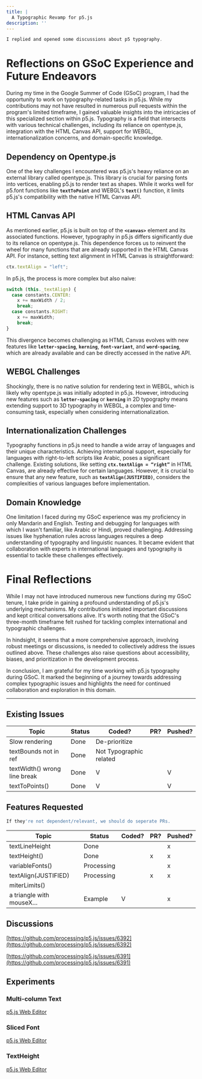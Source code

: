 ```yaml
---
title: |
  A Typographic Revamp for p5.js
description: ''
---
```



```jsx
I replied and opened some discussions about p5 typography. 
```

# **Reflections on GSoC Experience and Future Endeavors**

During my time in the Google Summer of Code (GSoC) program, I had the opportunity to work on typography-related tasks in p5.js. While my contributions may not have resulted in numerous pull requests within the program's limited timeframe, I gained valuable insights into the intricacies of this specialized section within p5.js. Typography is a field that intersects with various technical challenges, including its reliance on opentype.js, integration with the HTML Canvas API, support for WEBGL, internationalization concerns, and domain-specific knowledge.

## **Dependency on Opentype.js**

One of the key challenges I encountered was p5.js's heavy reliance on an external library called opentype.js. This library is crucial for parsing fonts into vertices, enabling p5.js to render text as shapes. While it works well for p5.font functions like **`textToPoint`** and WEBGL's **`text()`** function, it limits p5.js's compatibility with the native HTML Canvas API.

## **HTML Canvas API**

As mentioned earlier, p5.js is built on top of the **`<canvas>`** element and its associated functions. However, typography in p5.js differs significantly due to its reliance on opentype.js. This dependence forces us to reinvent the wheel for many functions that are already supported in the HTML Canvas API. For instance, setting text alignment in HTML Canvas is straightforward:

```jsx
ctx.textAlign = "left";
```

In p5.js, the process is more complex but also naive:

```jsx
switch (this._textAlign) {
  case constants.CENTER:
    x += maxWidth / 2;
    break;
  case constants.RIGHT:
    x += maxWidth;
    break;
}
```

This divergence becomes challenging as HTML Canvas evolves with new features like **`letter-spacing`**, **`kerning`**, **`font-variant`**, and **`word-spacing`**, which are already available and can be directly accessed in the native API.

## **WEBGL Challenges**

Shockingly, there is no native solution for rendering text in WEBGL, which is likely why opentype.js was initially adopted in p5.js. However, introducing new features such as **`letter-spacing`** or **`kerning`** in 2D typography means extending support to 3D typography in WEBGL, a complex and time-consuming task, especially when considering internationalization.

## **Internationalization Challenges**

Typography functions in p5.js need to handle a wide array of languages and their unique characteristics. Achieving international support, especially for languages with right-to-left scripts like Arabic, poses a significant challenge. Existing solutions, like setting **`ctx.textAlign = “right”`** in HTML Canvas, are already effective for certain languages. However, it is crucial to ensure that any new feature, such as **`textAlign(JUSTIFIED)`**, considers the complexities of various languages before implementation.

## **Domain Knowledge**

One limitation I faced during my GSoC experience was my proficiency in only Mandarin and English. Testing and debugging for languages with which I wasn't familiar, like Arabic or Hindi, proved challenging. Addressing issues like hyphenation rules across languages requires a deep understanding of typography and linguistic nuances. It became evident that collaboration with experts in international languages and typography is essential to tackle these challenges effectively.

# **Final Reflections**

While I may not have introduced numerous new functions during my GSoC tenure, I take pride in gaining a profound understanding of p5.js's underlying mechanisms. My contributions initiated important discussions and kept critical conversations alive. It's worth noting that the GSoC's three-month timeframe felt rushed for tackling complex international and typographic challenges.

In hindsight, it seems that a more comprehensive approach, involving robust meetings or discussions, is needed to collectively address the issues outlined above. These challenges also raise questions about accessibility, biases, and prioritization in the development process.

In conclusion, I am grateful for my time working with p5.js typography during GSoC. It marked the beginning of a journey towards addressing complex typographic issues and highlights the need for continued collaboration and exploration in this domain.

***

## Existing Issues

| Topic                        | Status | Coded?                  | PR? | Pushed? |
| ---------------------------- | ------ | ----------------------- | --- | ------- |
| Slow rendering               | Done   | De-prioritize           |     |         |
| textBounds not in ref        | Done   | Not Typographic related |     |         |
| textWidth() wrong line break | Done   | V                       |     | V       |
| textToPoints()               | Done   | V                       |     | V       |

## Features Requested

```jsx
If they're not dependent/relevant, we should do seperate PRs.
```

| Topic                   | Status     | Coded? | PR? | Pushed? |
| ----------------------- | ---------- | ------ | --- | ------- |
| textLineHeight          | Done       |        |     | x       |
| textHeight()            | Done       |        | x   | x       |
| variableFonts()         | Processing |        |     | x       |
| textAlign(JUSTIFIED)    | Processing |        | x   | x       |
| miterLimits()           |            |        |     |         |
| a triangle with mouseX… | Example    | V      |     | x       |

## Discussions

[https://github.com/processing/p5.js/issues/6392](https://github.com/processing/p5.js/issues/6392)

[https://github.com/processing/p5.js/issues/6391](https://github.com/processing/p5.js/issues/6391)

## Experiments

### Multi-column Text

[p5.js Web Editor](https://editor.p5js.org/munusshih/sketches/ebckpdHNw)

### Sliced Font

[p5.js Web Editor](https://editor.p5js.org/munusshih/sketches/a5Nx_zhE0)

### TextHeight

[p5.js Web Editor](https://editor.p5js.org/munusshih/sketches/4BwL7q2Fe)
